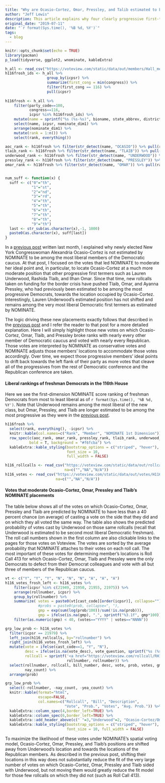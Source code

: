 ```yaml
---
title: "Why are Ocasio-Cortez, Omar, Pressley, and Talib estimated to be moderates by NOMINATE?"
author: "Jeff Lewis"
description: This article explains why four clearly progressive first-term Congresswomen are estimated to be moderates by NOMINATE as of July 2019
original_date: "2019-07-11"
date: "`r format(Sys.time(), '%B %d, %Y')`"
tags:
  - blog
---
```


```r
knitr::opts_chunk$set(echo = TRUE)
library(pacman)
p_load(tidyverse, ggplot2, wnominate, kableExtra)
```

```r

h_all <- read_csv("https://voteview.com/static/data/out/members/Hall_members.csv")
h116frosh_ids <- h_all %>%
                   group_by(icpsr) %>%
                   summarize(first_cong = min(congress)) %>%
                   filter(first_cong == 116) %>%
                   pull(icpsr)
  
h116frosh <- h_all %>% 
    filter(party_code==100, 
           congress==116, 
           icpsr %in% h116frosh_ids) %>%
    mutate(name = sprintf("%s (%s-%s)", bioname, state_abbrev, district_code)) %>%
    select(name, icpsr, nominate_dim1) %>%
    arrange(nominate_dim1) %>% 
    mutate(rank = 1:n()) %>%
    select(rank, everything()) 

aoc_rank <- h116frosh %>% filter(str_detect(name, "OCASIO")) %>% pull(rank)
tlaib_rank <- h116frosh %>% filter(str_detect(name, "TLAIB")) %>% pull(rank)
underwood_rank <- h116frosh %>% filter(str_detect(name, "UNDERWOOD")) %>% pull(rank)
pressley_rank <- h116frosh %>% filter(str_detect(name, "PRESSLEY")) %>% pull(rank)
omar_rank <- h116frosh %>% filter(str_detect(name, "OMAR")) %>% pull(rank)


num_suff <- function(x) {
  suff <- c("0"="th",
            "1"="st",
            "2"="nd",
            "3"="rd",
            "4"="th",
            "5"="th",
            "6"="th",
            "7"="th",
            "8"="th",
            "9"="th")
  last <- str_sub(as.character(x),-1, 1000)
  paste0(as.character(x), suff[last])
}
```

In a [previous post](https://voteview.com/articles/ocasio_cortez) written last month, I explained why newly elected New York Congresswoman Alexandria Ocasio-Cortez is not estimated by NOMINATE to be among the most liberal members of the Democratic caucus. At that post, I focused on the votes that led NOMINATE to moderate her ideal point and, in particular, to locate Ocasio-Cortez at a much more moderate position that other progressive first termers such as Lauren Underwood, Rashida Tlaib, and Ilhan Omar.  Since that time, new rollcalls taken on funding for the border crisis have pushed Tlaib, Omar, and Ayanna Pressley, who had previously been estimated to be among the most progressive Democrats, towards the location occupied by Ocasio-Cortez.  Interestingly, Lauren Underwood's estimated position has not shifted and remains among the very most liberal Democratic first termers as estimated by NOMINATE.

The logic driving these new placements exactly follows that described in the [previous post](https://voteview.com/articles/ocasio_cortez) and I refer the reader to that post for a more detailed explanation.  Here I will simply highlight those new votes on which Ocasio-Cortez, Omar, Tlaib, and Pressley broke ranks with nearly every other member of Democratic caucus and voted with nearly every Republican.  Those votes are interpreted by NOMINATE as conservative votes and NOMINATE adjusts those members' locations to accommodate those votes accordingly.  Over time, we expect those progressive members' ideal points to drift back towards the left flank of their party as more votes that cleave all of the progressives from the rest of Democratic conference and the Republican conference are taken. 


#### Liberal rankings of freshman Democrats in the 116th House

Here we see the first-dimension NOMINATE score ranking of freshman Democrats from most to least liberal as of `r format(Sys.time(), '%B %d, %Y')`. Note that Underwood remains among the most liberal of the new class, but Omar, Pressley, and Tlaib are longer estimated to be among the most progressive as they were in the [previous post](https://voteview.com/articles/ocasio_cortez). 

```r
h116frosh %>% 
  select(rank, everything(), -icpsr) %>% 
  knitr::kable(col.names=c("Rank", "Member", "NOMINATE 1st Dimension")) %>%
  row_spec(c(aoc_rank, omar_rank, pressley_rank, tlaib_rank, underwood_rank), 
           bold = T, background = "#f6fcba") %>%
  kableExtra::kable_styling(bootstrap_options = c("striped", "hover"),
                            font_size = 10, 
                            full_width = FALSE) 
```


```r
h116_rollcalls <- read_csv("https://voteview.com/static/data/out/rollcalls/H116_rollcalls.csv",
                           na=c("","NA","N/A"))
h116_votes <- read_csv("https://voteview.com/static/data/out/votes/H116_votes.csv",
                       na=c("","NA","N/A"))
```

#### Votes that moderate Ocasio-Cortez, Omar, Pressley and Tlaib's NOMINATE placements 

The table below shows all of the votes on which Ocasio-Cortez, Omar, Pressley and Tlaib are predicted by NOMINATE to have less than a 40 percent chance (on average) of casting a vote on the side that they did and on which they all voted the same way.  The table also shows the predicted probability of votes cast by Underwood on those same rollcalls (recall that Underwood is estimated to be second most liberal Democratic freshman). The roll call numbers shown in the first column are also clickable links to the pages for those votes on Voteview.  The votes are sorted by the average probability that NOMINATE attaches to their votes on each roll call. The most important of these votes for determining member's locations is Roll Call 413 for which Ocasio-Cortez, Omar, Tlaib and Pressley were the only Democrats to defect from their Democrat colleagues and vote with all but three of members of the Republican caucus.  

```r
vt <- c("Y", "Y", "Y", "N", "N", "N", "A", "A", "A")
h116_votes_frosh_left <- h116_votes %>% 
    filter(icpsr %in% c(21949, 21950, 21955, 21975)) %>%
    arrange(rollnumber, icpsr) %>%
    group_by(rollnumber) %>%
    summarize( votes = paste0(vt[cast_code][order(icpsr)], collapse=""),
               #probs = paste0(prob, collapse=", "),
               gmp = exp(sum(log(prob/100))/sum(!is.na(prob))),
               gmp = ifelse(is.na(gmp), ".", sprintf("%3.1f", gmp*100))) %>%
    filter(as.numeric(gmp) < 40, (votes=="YYYY" | votes=="NNNN"))
```


```r
grp_low_prob <- h116_votes %>% 
  filter(icpsr == 21979) %>%
  left_join(h116_rollcalls, by="rollnumber") %>%
  right_join(h116_votes_frosh_left) %>%
  mutate(vote = ifelse(cast_code==1, "Y", "N"),
         desc = ifelse(is.na(vote_desc), vote_question, sprintf("%s (%s)", vote_desc, vote_question)),
         rollcall = sprintf('<a href="https://voteview.com/rollcall/RH116%04i">%i</a>', 
                            rollnumber, rollnumber)) %>%
  select(rollnumber, rollcall, bill_number, desc, vote, prob, votes, gmp, yea_count, 
         nay_count) %>%
  arrange(prob) 

grp_low_prob %>%
  select(-rollnumber, -nay_count, -yea_count) %>%
  knitr::kable(format="html", 
               escape=FALSE,
               col.names=c("Rollcall", "Bill", "Description",
                           "Vote", "Prob.", "Votes", "Avg. Prob.")) %>%
  kableExtra::column_spec(4,border_left=TRUE) %>%
  kableExtra::column_spec(6,border_left=TRUE) %>%
  kableExtra::add_header_above(c(" "=3,"Underwood"=2, "Ocasio-Cortez/Omar/Pressley/Tlaib"=2)) %>%
  kableExtra::kable_styling(bootstrap_options = c("striped", "hover"),
                            font_size = 10, full_width = FALSE)

```

To maximize the likelihood of these votes under NOMINATE's spatial voting model, Ocasio-Cortez, Omar, Pressley, and Tlaib's positions are shifted away from Underwood's location and towards the locations of the Republican members.  As described in the previous post, shifting their locations in this way does not substantially reduce the fit of the very large number of votes on which Ocasio-Cortez, Omar, Pressley and Tlaib sided with Underwood, but not moving them would greatly reduce the fit model for those few rollcalls on which they did not (such as Roll Call 413).    
